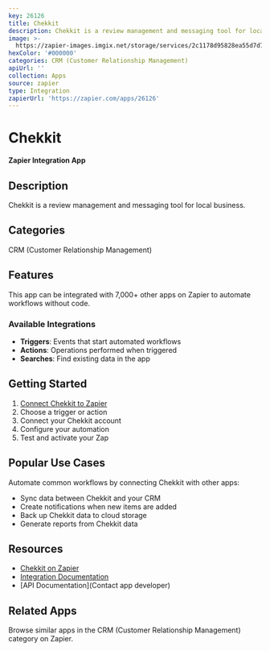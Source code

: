 ```yaml
---
key: 26126
title: Chekkit
description: Chekkit is a review management and messaging tool for local business.
image: >-
  https://zapier-images.imgix.net/storage/services/2c1178d95828ea55d7d7779da01c3e98.png?auto=format%2Ccompress&ixlib=python-3.0.0&q=50
hexColor: '#000000'
categories: CRM (Customer Relationship Management)
apiUrl: ''
collection: Apps
source: zapier
type: Integration
zapierUrl: 'https://zapier.com/apps/26126'
---
```

# Chekkit

**Zapier Integration App**

## Description

Chekkit is a review management and messaging tool for local business.

## Categories

CRM (Customer Relationship Management)

## Features

This app can be integrated with 7,000+ other apps on Zapier to automate workflows without code.

### Available Integrations

- **Triggers**: Events that start automated workflows
- **Actions**: Operations performed when triggered
- **Searches**: Find existing data in the app

## Getting Started

1. [Connect Chekkit to Zapier](https://zapier.com/apps/26126)
2. Choose a trigger or action
3. Connect your Chekkit account
4. Configure your automation
5. Test and activate your Zap

## Popular Use Cases

Automate common workflows by connecting Chekkit with other apps:

- Sync data between Chekkit and your CRM
- Create notifications when new items are added
- Back up Chekkit data to cloud storage
- Generate reports from Chekkit data

## Resources

- [Chekkit on Zapier](https://zapier.com/apps/26126)
- [Integration Documentation](https://zapier.com/apps/26126/integrations)
- [API Documentation](Contact app developer)

## Related Apps

Browse similar apps in the CRM (Customer Relationship Management) category on Zapier.
